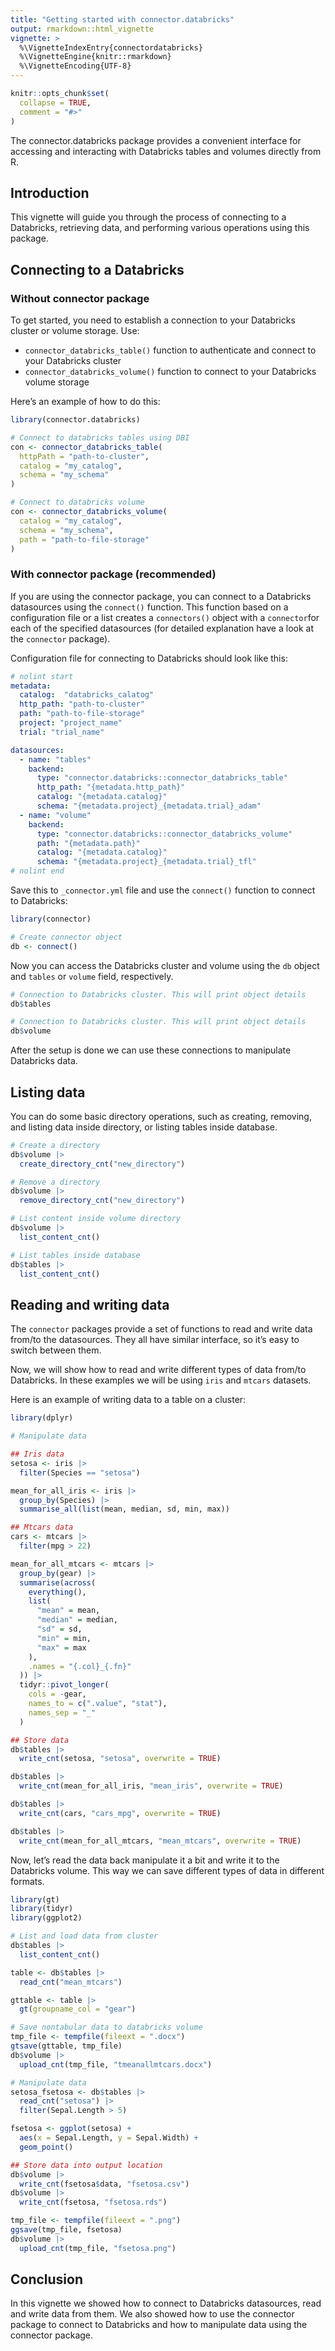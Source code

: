 ```yaml
---
title: "Getting started with connector.databricks"
output: rmarkdown::html_vignette
vignette: >
  %\VignetteIndexEntry{connectordatabricks}
  %\VignetteEngine{knitr::rmarkdown}
  %\VignetteEncoding{UTF-8}
---
```


```r
knitr::opts_chunk$set(
  collapse = TRUE,
  comment = "#>"
)
```

The connector.databricks package provides a convenient interface for accessing and 
interacting with Databricks tables and volumes directly from R. 


## Introduction 
This vignette will guide you through the process of connecting to a Databricks, 
retrieving data, and performing various operations using this package.

## Connecting to a Databricks
### Without connector package

To get started, you need to establish a connection to your Databricks cluster
or volume storage. Use:

* `connector_databricks_table()` function to authenticate and connect to your Databricks cluster
* `connector_databricks_volume()` function to connect to your Databricks volume storage

Here's an example of how to do this:

```r
library(connector.databricks)

# Connect to databricks tables using DBI
con <- connector_databricks_table(
  httpPath = "path-to-cluster",
  catalog = "my_catalog",
  schema = "my_schema"
)

# Connect to databricks volume
con <- connector_databricks_volume(
  catalog = "my_catalog",
  schema = "my_schema",
  path = "path-to-file-storage"
)
```

### With connector package (recommended)

If you are using the connector package, you can connect to a Databricks datasources 
using the `connect()` function. This function based on a configuration file or 
a list creates a `connectors()` object with a `connector`for each of the 
specified datasources (for detailed explanation have a look at the `connector` package). 

Configuration file for connecting to Databricks should look like this:

```yaml
# nolint start
metadata:
  catalog:  "databricks_calatog"
  http_path: "path-to-cluster"
  path: "path-to-file-storage"
  project: "project_name"
  trial: "trial_name"

datasources:
  - name: "tables"
    backend:
      type: "connector.databricks::connector_databricks_table"
      http_path: "{metadata.http_path}"
      catalog: "{metadata.catalog}"
      schema: "{metadata.project}_{metadata.trial}_adam"
  - name: "volume"
    backend:
      type: "connector.databricks::connector_databricks_volume"
      path: "{metadata.path}"
      catalog: "{metadata.catalog}"
      schema: "{metadata.project}_{metadata.trial}_tfl"
# nolint end
```

Save this to `_connector.yml` file and use the `connect()` function to connect 
to Databricks:

```r
library(connector)

# Create connector object
db <- connect()
```

Now you can access the Databricks cluster and volume using the `db` object and 
`tables` or `volume` field, respectively.


```r
# Connection to Databricks cluster. This will print object details
db$tables

# Connection to Databricks cluster. This will print object details
db$volume
```

After the setup is done we can use these connections to manipulate Databricks data.

## Listing data

You can do some basic directory operations, such as creating, removing, and listing
data inside directory, or listing tables inside database.

```r
# Create a directory
db$volume |>
  create_directory_cnt("new_directory")

# Remove a directory
db$volume |>
  remove_directory_cnt("new_directory")

# List content inside volume directory
db$volume |>
  list_content_cnt()

# List tables inside database
db$tables |>
  list_content_cnt()
```


## Reading and writing data

The `connector` packages provide a set of functions to read and write data from/to
the datasources. They all have similar interface, so it's easy to switch between
them.

Now, we will show how to read and write different types of data from/to Databricks.
In these examples we will be using `iris` and `mtcars` datasets.

Here is an example of writing data to a table on a cluster:

```r
library(dplyr)

# Manipulate data

## Iris data
setosa <- iris |>
  filter(Species == "setosa")

mean_for_all_iris <- iris |>
  group_by(Species) |>
  summarise_all(list(mean, median, sd, min, max))

## Mtcars data
cars <- mtcars |>
  filter(mpg > 22)

mean_for_all_mtcars <- mtcars |>
  group_by(gear) |>
  summarise(across(
    everything(),
    list(
      "mean" = mean,
      "median" = median,
      "sd" = sd,
      "min" = min,
      "max" = max
    ),
    .names = "{.col}_{.fn}"
  )) |>
  tidyr::pivot_longer(
    cols = -gear,
    names_to = c(".value", "stat"),
    names_sep = "_"
  )

## Store data
db$tables |>
  write_cnt(setosa, "setosa", overwrite = TRUE)

db$tables |>
  write_cnt(mean_for_all_iris, "mean_iris", overwrite = TRUE)

db$tables |>
  write_cnt(cars, "cars_mpg", overwrite = TRUE)

db$tables |>
  write_cnt(mean_for_all_mtcars, "mean_mtcars", overwrite = TRUE)
```

Now, let's read the data back manipulate it a bit and write it to the Databricks
volume. This way we can save different types of data in different formats.

```r
library(gt)
library(tidyr)
library(ggplot2)

# List and load data from cluster
db$tables |>
  list_content_cnt()

table <- db$tables |>
  read_cnt("mean_mtcars")

gttable <- table |>
  gt(groupname_col = "gear")

# Save nontabular data to databricks volume
tmp_file <- tempfile(fileext = ".docx")
gtsave(gttable, tmp_file)
db$volume |>
  upload_cnt(tmp_file, "tmeanallmtcars.docx")

# Manipulate data
setosa_fsetosa <- db$tables |>
  read_cnt("setosa") |>
  filter(Sepal.Length > 5)

fsetosa <- ggplot(setosa) +
  aes(x = Sepal.Length, y = Sepal.Width) +
  geom_point()

## Store data into output location
db$volume |>
  write_cnt(fsetosa$data, "fsetosa.csv")
db$volume |>
  write_cnt(fsetosa, "fsetosa.rds")

tmp_file <- tempfile(fileext = ".png")
ggsave(tmp_file, fsetosa)
db$volume |>
  upload_cnt(tmp_file, "fsetosa.png")
```

## Conclusion

In this vignette we showed how to connect to Databricks datasources, read and write
data from them. We also showed how to use the connector package to connect to
Databricks and how to manipulate data using the connector package.
